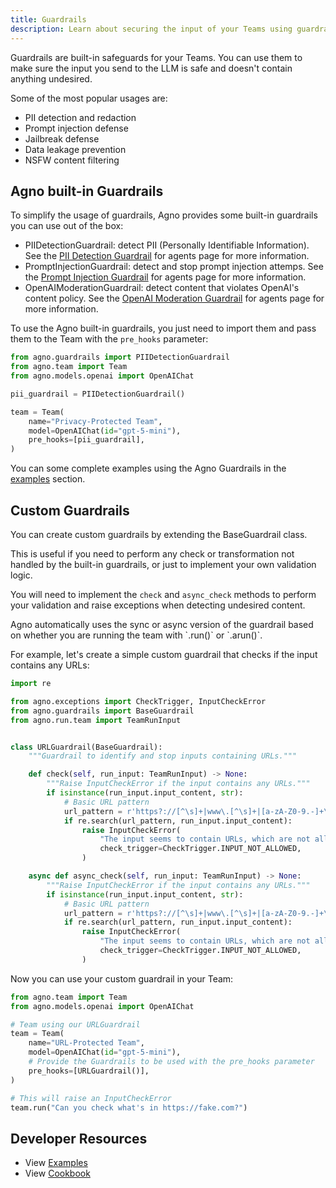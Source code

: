 ```yaml
---
title: Guardrails
description: Learn about securing the input of your Teams using guardrails.
---
```


Guardrails are built-in safeguards for your Teams. You can use them to make sure the input you send to the LLM is safe and doesn't contain anything undesired.

Some of the most popular usages are:

- PII detection and redaction
- Prompt injection defense
- Jailbreak defense
- Data leakage prevention
- NSFW content filtering

## Agno built-in Guardrails

To simplify the usage of guardrails, Agno provides some built-in guardrails you can use out of the box:

- PIIDetectionGuardrail: detect PII (Personally Identifiable Information). See the [PII Detection Guardrail](/concepts/teams/guardrails/pii) for agents page for more information.
- PromptInjectionGuardrail: detect and stop prompt injection attemps. See the [Prompt Injection Guardrail](/concepts/teams/guardrails/prompt-injection) for agents page for more information.
- OpenAIModerationGuardrail: detect content that violates OpenAI's content policy. See the [OpenAI Moderation Guardrail](/concepts/teams/guardrails/openai-moderation) for agents page for more information.

To use the Agno built-in guardrails, you just need to import them and pass them to the Team with the `pre_hooks` parameter:

```python
from agno.guardrails import PIIDetectionGuardrail
from agno.team import Team
from agno.models.openai import OpenAIChat

pii_guardrail = PIIDetectionGuardrail()

team = Team(
    name="Privacy-Protected Team",
    model=OpenAIChat(id="gpt-5-mini"),
    pre_hooks=[pii_guardrail],
)
```

You can some complete examples using the Agno Guardrails in the [examples](/examples/concepts/teams/guardrails) section.

## Custom Guardrails

You can create custom guardrails by extending the BaseGuardrail class.

This is useful if you need to perform any check or transformation not handled by the built-in guardrails, or just to implement your own validation logic.

You will need to implement the `check` and `async_check` methods to perform your validation and raise exceptions when detecting undesired content.

<Check>
Agno automatically uses the sync or async version of the guardrail based on whether you are running the team with `.run()` or `.arun()`.
</Check>

For example, let's create a simple custom guardrail that checks if the input contains any URLs:

```python
import re

from agno.exceptions import CheckTrigger, InputCheckError
from agno.guardrails import BaseGuardrail
from agno.run.team import TeamRunInput


class URLGuardrail(BaseGuardrail):
    """Guardrail to identify and stop inputs containing URLs."""

    def check(self, run_input: TeamRunInput) -> None:
        """Raise InputCheckError if the input contains any URLs."""
        if isinstance(run_input.input_content, str):
            # Basic URL pattern
            url_pattern = r'https?://[^\s]+|www\.[^\s]+|[a-zA-Z0-9.-]+\.[a-zA-Z]{2,}[^\s]*'
            if re.search(url_pattern, run_input.input_content):
                raise InputCheckError(
                    "The input seems to contain URLs, which are not allowed.",
                    check_trigger=CheckTrigger.INPUT_NOT_ALLOWED,
                )

    async def async_check(self, run_input: TeamRunInput) -> None:
        """Raise InputCheckError if the input contains any URLs."""
        if isinstance(run_input.input_content, str):
            # Basic URL pattern
            url_pattern = r'https?://[^\s]+|www\.[^\s]+|[a-zA-Z0-9.-]+\.[a-zA-Z]{2,}[^\s]*'
            if re.search(url_pattern, run_input.input_content):
                raise InputCheckError(
                    "The input seems to contain URLs, which are not allowed.",
                    check_trigger=CheckTrigger.INPUT_NOT_ALLOWED,
                )
```

Now you can use your custom guardrail in your Team:


```python
from agno.team import Team
from agno.models.openai import OpenAIChat

# Team using our URLGuardrail
team = Team(
    name="URL-Protected Team",
    model=OpenAIChat(id="gpt-5-mini"),
    # Provide the Guardrails to be used with the pre_hooks parameter
    pre_hooks=[URLGuardrail()],
)

# This will raise an InputCheckError
team.run("Can you check what's in https://fake.com?")
```

## Developer Resources

- View [Examples](/examples/concepts/teams/guardrails)
- View [Cookbook](https://github.com/agno-agi/agno/tree/main/cookbook/teams/guardrails)